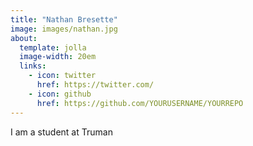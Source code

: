 ```yaml
---
title: "Nathan Bresette"
image: images/nathan.jpg
about:
  template: jolla
  image-width: 20em
  links: 
    - icon: twitter
      href: https://twitter.com/
    - icon: github
      href: https://github.com/YOURUSERNAME/YOURREPO
---
```

 
I am a student at Truman

